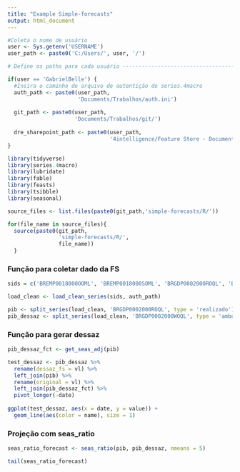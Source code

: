 ```yaml
---
title: "Example Simple-forecasts"
output: html_document
---
```


```r
#Coleta o nome de usuário
user <- Sys.getenv('USERNAME')
user_path <- paste0('C:/Users/', user, '/')

# Define os paths para cada usuário ---------------------------------------

if(user == 'GabrielBelle') {
  #Insira o caminho do arquivo de autentição do series.4macro 
  auth_path <- paste0(user_path, 
                      'Documents/Trabalhos/auth.ini')
  
  git_path <- paste0(user_path,
                     'Documents/Trabalhos/git/')
  
  dre_sharepoint_path <- paste0(user_path,
                                '4intelligence/Feature Store - Documentos/DRE/')
}

library(tidyverse)
library(series.4macro)
library(lubridate)
library(fable)
library(feasts)
library(tsibble)
library(seasonal)
```

```r
source_files <- list.files(paste0(git_path,'simple-forecasts/R/'))

for(file_name in source_files){
  source(paste0(git_path,
                'simple-forecasts/R/',
                file_name))
  }
```

### Função para coletar dado da FS
```r
sids = c('BREMP0018000OOML', 'BREMP0018000SOML', 'BRGDP0002000ROQL', 'BRGDP0002000WOQL')

load_clean <- load_clean_series(sids, auth_path)

pib <- split_series(load_clean, 'BRGDP0002000ROQL', type = 'realizado')
pib_dessaz <- split_series(load_clean, 'BRGDP0002000WOQL', type = 'ambos')
```

### Função para gerar dessaz 
```r
pib_dessaz_fct <- get_seas_adj(pib)
```

```r
test_dessaz <- pib_dessaz %>%
  rename(dessaz_fs = vl) %>%
  left_join(pib) %>%
  rename(original = vl) %>% 
  left_join(pib_dessaz_fct) %>%
  pivot_longer(-date)
  
ggplot(test_dessaz, aes(x = date, y = value)) +
  geom_line(aes(color = name), size = 1)
```
### Projeção com seas_ratio 

```r
seas_ratio_forecast <- seas_ratio(pib, pib_dessaz, nmeans = 5)

tail(seas_ratio_forecast)
```



